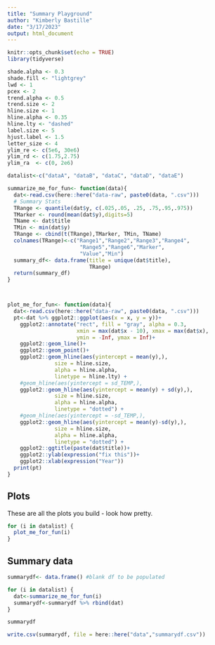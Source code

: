 ```yaml
---
title: "Summary Playground"
author: "Kimberly Bastille"
date: "3/17/2023"
output: html_document
---
```


```r
knitr::opts_chunk$set(echo = TRUE)
library(tidyverse)

shade.alpha <- 0.3
shade.fill <- "lightgrey"
lwd <- 1
pcex <- 2
trend.alpha <- 0.5
trend.size <- 2
hline.size <- 1
hline.alpha <- 0.35
hline.lty <- "dashed"
label.size <- 5
hjust.label <- 1.5
letter_size <- 4
ylim_re <- c(5e6, 30e6)
ylim_rd <- c(1.75,2.75)
ylim_ra  <- c(0, 2e6)


```


```r
datalist<-c("dataA", "dataB", "dataC", "dataD", "dataE")

```


```r

summarize_me_for_fun<- function(data){
  dat<-read.csv(here::here("data-raw", paste0(data, ".csv")))
  # Summary Stats
  TRange <- quantile(dat$y, c(.025,.05, .25, .75,.95,.975))
  TMarker <- round(mean(dat$y),digits=5)
  TName <- dat$title
  TMin <- min(dat$y)
  TRange <- cbind(t(TRange),TMarker, TMin, TName)
  colnames(TRange)<-c("Range1","Range2","Range3","Range4",
                       "Range5","Range6","Marker",
                       "Value","Min")
  summary_df<- data.frame(title = unique(dat$title),
                          TRange)
  return(summary_df)
}



plot_me_for_fun<- function(data){
  dat<-read.csv(here::here("data-raw", paste0(data, ".csv")))
  pt<-dat %>% ggplot2::ggplot(aes(x = x, y = y))+
    ggplot2::annotate("rect", fill = "gray", alpha = 0.3,
                      xmin = max(dat$x - 10), xmax = max(dat$x),
                      ymin = -Inf, ymax = Inf)+
    ggplot2::geom_line()+
    ggplot2::geom_point()+
    ggplot2::geom_hline(aes(yintercept = mean(y),),
               size = hline.size,
               alpha = hline.alpha,
               linetype = hline.lty) +
    #geom_hline(aes(yintercept = sd_TEMP,),
    ggplot2::geom_hline(aes(yintercept = mean(y) + sd(y),),
               size = hline.size,
               alpha = hline.alpha,
               linetype = "dotted") +
    #geom_hline(aes(yintercept = -sd_TEMP,),
    ggplot2::geom_hline(aes(yintercept = mean(y)-sd(y),),
               size = hline.size,
               alpha = hline.alpha,
               linetype = "dotted") +
    ggplot2::ggtitle(paste(dat$title))+
    ggplot2::ylab(expression("fix this"))+
    ggplot2::xlab(expression("Year"))
  print(pt)
}
```

## Plots

These are all the plots you build - look how pretty. 

```r
for (i in datalist) {
  plot_me_for_fun(i)
}
```

## Summary data

```r
summarydf<- data.frame() #blank df to be populated

for (i in datalist) {
  dat<-summarize_me_for_fun(i)
  summarydf<-summarydf %>% rbind(dat)
}

summarydf

write.csv(summarydf, file = here::here("data","summarydf.csv"))
```
